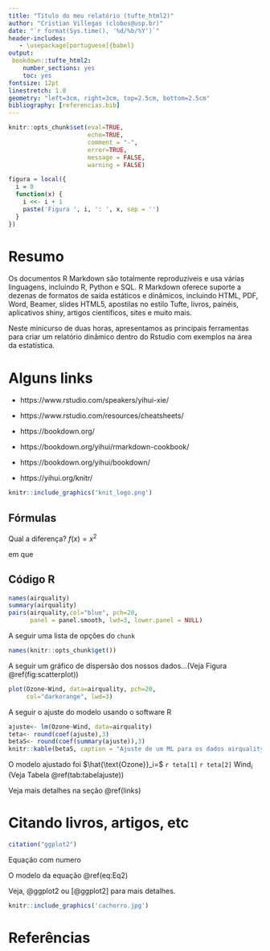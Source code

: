 ```yaml
---
title: "Título do meu relatório (tufte_html2)"
author: "Cristian Villegas (clobos@usp.br)"
date: "`r format(Sys.time(), '%d/%b/%Y')`"
header-includes:
   - \usepackage[portuguese]{babel}
output: 
 bookdown::tufte_html2:
    number_sections: yes
    toc: yes
fontsize: 12pt
linestretch: 1.0
geometry: "left=3cm, right=3cm, top=2.5cm, bottom=2.5cm"
bibliography: [referencias.bib]
---
```



```r
knitr::opts_chunk$set(eval=TRUE,
                      echo=TRUE,
                      comment = "-",
                      error=TRUE,
                      message = FALSE,
                      warning = FALSE)
```


```r
figura = local({
  i = 0
  function(x) {
    i <<- i + 1
    paste('Figura ', i, ': ', x, sep = '')
  }
})

```


# Resumo {-}

Os documentos R Markdown são totalmente reproduzíveis e usa várias linguagens, incluindo R, Python e SQL. R Markdown oferece suporte a dezenas de formatos de saída estáticos e dinâmicos, incluindo HTML, PDF,  Word, Beamer, slides HTML5, apostilas no estilo Tufte, livros, painéis, aplicativos shiny, artigos científicos, sites e muito mais.

Neste minicurso de duas horas, apresentamos as principais ferramentas para criar um relatório dinâmico dentro do Rstudio com exemplos na área da estatística. 

\newpage 

# Alguns links {#links}

- https://www.rstudio.com/speakers/yihui-xie/

- https://www.rstudio.com/resources/cheatsheets/

- https://bookdown.org/

- https://bookdown.org/yihui/rmarkdown-cookbook/

- https://bookdown.org/yihui/bookdown/

- https://yihui.org/knitr/


```r
knitr::include_graphics('knit_logo.png')
```

## Fórmulas

Qual a diferença? $f(x)=x^2$

\begin{equation}
y_i=\beta_0 + \beta_1 x_i + \epsilon_i,(\#eq:Eq0)
\end{equation}
em que 

\begin{equation}
\epsilon_i \sim N(0,\sigma^2) (\#eq:Eq1)
\end{equation}

## Código R


```r
names(airquality)
summary(airquality)
pairs(airquality,col="blue", pch=20,
      panel = panel.smooth, lwd=3, lower.panel = NULL)
```

A seguir uma lista de opções do `chunk`

```r
names(knitr::opts_chunk$get())
```

A seguir um gráfico de dispersão dos nossos dados...(Veja Figura \@ref(fig:scatterplot))

```r
plot(Ozone~Wind, data=airquality, pch=20, 
     col="darkorange", lwd=3)
```

A seguir o ajuste do modelo usando o software R

```r
ajuste<- lm(Ozone~Wind, data=airquality)
teta<- round(coef(ajuste),3)
betaS<- round(coef(summary(ajuste)),3)
knitr::kable(betaS, caption = "Ajuste de um ML para os dados airquality")
```

O modelo ajustado foi $\hat{\text{Ozone}}_i=$ `r teta[1]` `r teta[2]` $\text{Wind}_i$ (Veja Tabela  \@ref(tab:tabelajuste))

Veja mais detalhes na seção \@ref(links)

# Citando livros, artigos, etc

```r
citation("ggplot2")
```

Equação com numero

\begin{equation}
y_i=\beta_0 + \beta_1 x_i + \epsilon_i,(\#eq:Eq2)
\end{equation}

O modelo da equação \@ref(eq:Eq2)

Veja, @ggplot2 ou [@ggplot2] para mais detalhes.

```r
knitr::include_graphics('cachorro.jpg')
```


# Referências

